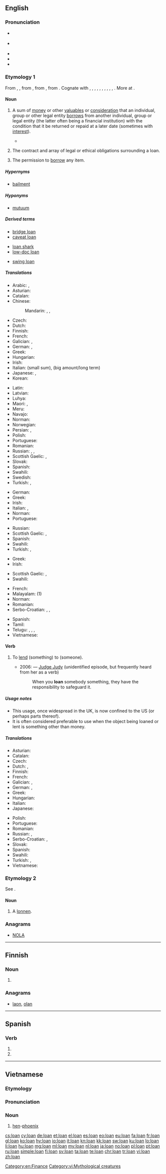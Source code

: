 {{also|loán|loạn}}
==English==

===Pronunciation===
* {{a|UK}} {{IPA|/ləʊn/|lang=en}}
* {{a|US}} {{IPA|/loʊn/|lang=en}}
* {{audio|en-us-loan.ogg|Audio (US)|lang=en}}
* {{rhymes|əʊn|lang=en}}
* {{homophones|lang=en|lone}}

===Etymology 1===
From {{etyl|enm|en}} {{term|lone|lang=enm}}, {{term|lane|lang=enm}}, from {{etyl|non|en}} {{term|lán||loan|lang=non}}, from {{etyl|gem-pro|en}} {{m|gem-pro|*laihną||that which is lent, loan, fief}}, from {{etyl|ine-pro|en}} {{m|ine-pro|*leykʷ-||to leave, leave over}}. Cognate with {{etyl|is|-}} {{term|lán||loan|lang=is}}, {{etyl|sv|-}} {{term|lån||loan|lang=sv}}, {{etyl|da|-}} {{term|lån||loan|lang=da}}, {{etyl|de|-}} {{term|Lehen||fief, feudal estate|lang=de}}, {{etyl|nl|-}} {{term|leen||fief, feudatory, something lent|lang=nl}}, {{etyl|fy|-}} {{term|lien||something borrowed, loan|lang=fy}}, {{etyl|frr|-}} {{term|leen||fief, loan, office|lang=frr}}, {{etyl|sco|-}} {{term|lane|lang=sco}}, {{term|lain|lang=sco}}, {{term|len||loan|lang=sco}}, {{etyl|ang|-}} {{m|ang|lǣn||loan, borrowing, lease, grant, gift, present, benefit}}. More at {{l|en|lend}}.

====Noun====
{{en-noun}}

# {{context|banking|finance|lang=en}} A sum of [[money]] or other [[valuables]] or [[consideration]] that an individual, group or other legal entity [[borrow]]s from another individual, group or legal entity (the latter often being a financial institution) with the condition that it be returned or repaid at a later date (sometimes with [[interest]]).
#* {{quote-book|year=1918|author={{w|W. B. Maxwell}}
|title=The Mirror and the Lamp
|chapter=2|url=http://openlibrary.org/works/OL1097634W
|passage=''That'' the young Mr. Churchills liked—but they did not like him coming round of an evening and drinking weak whisky-and-water while he held forth on railway debentures and corporation '''loans'''. Mr. Barrett, however, by fawning and flattery, seemed to be able to make not only Mrs. Churchill but everyone else do what he desired.}}
#: {{usex|He got a '''loan''' of five thousand pounds.|lang=en}}
#: {{usex|All '''loans''' from the library, whether books or audio material, must be returned within two weeks.|lang=en}}
# The contract and array of legal or ethical obligations surrounding a loan.
#: {{usex|He made a payment on his '''loan'''.|lang=en}}
# The permission to [[borrow]] any item.
#: {{usex|Thank you for the '''loan''' of your lawn mower.|lang=en}}

=====Hypernyms=====
* {{sense|something that a legal entity borrows}} [[bailment]]

=====Hyponyms=====
* {{sense|something that a legal entity borrows}} [[mutuum]]

=====Derived terms=====
{{rel-top3|Terms derived from ''loan'' (noun)}}
* [[bridge loan]]
* [[caveat loan]]
{{rel-mid3}}
* [[loan shark]]
* [[low-doc loan]]
{{rel-mid3}}
* [[swing loan]]
{{rel-bottom}}

=====Translations=====
{{trans-top|borrowed sum of money or other valuables}}
* Arabic: {{t|ar|قرض|m|tr=qarD}}, {{t|ar|إعارة|f|tr='i`āra}}
* Asturian: {{t|ast|empréstamu|m}}
* Catalan: {{t|ca|préstec|m}}
* Chinese:
*: Mandarin: {{t|cmn|貸款|sc=Hani}}, {{t+|cmn|贷款|tr=dàikuǎn|sc=Hani}}, {{t+|cmn|借款|tr=jièkuǎn|sc=Hani}}
* Czech: {{t|cs|půjčka|f}}
* Dutch: {{t+|nl|lening|f}}
* Finnish: {{t+|fi|laina}}
* French: {{t+|fr|prêt|m}}
* Galician: {{t|gl|préstamo|m}}, {{t|gl|empréstito|m}}
* German: {{t+|de|Anleihe|f}}, {{t+|de|Darlehen|n}}
* Greek: {{t+|el|δάνειο|n|tr=dáneio}}
* Hungarian: {{t+|hu|kölcsön}}
* Irish: {{t+|ga|iasacht|f}}
* Italian: {{t+|it|prestito|m}} (small sum), {{t+|it|mutuo|m}} (big amount/long term)
* Japanese: {{t|ja|貸付け|tr=かしつけ, kashitsuke}}, {{t+|ja|ローン|tr=rōn}}
* Korean: {{t+|ko|대부|sc=Kore}}
{{trans-mid}}
* Latin: {{t|la|mūtuum|n}}
* Latvian: {{t|lv|aizņēmums|m}}
* Luhya: {{t|luy|kumukopo}}
* Maori: {{t|mi|moni tārewa}}, {{t|mi|moni whakatārewa}}
* Meru: {{t|mer|irandu}}
* Navajo: {{t|nv|aʼilyé|sc=Latn}}
* Norman: {{t|nrf|prêt'tie|f}} {{qualifier|Jersey}}
* Norwegian: {{t|no|lån}}
* Persian: {{t+|fa|قرض|tr=qarz|sc=fa-Arab}}, {{t+|fa|وام|tr=vâm|sc=fa-Arab}}
* Polish: {{t+|pl|pożyczka|f}}
* Portuguese: {{t+|pt|empréstimo|m}}
* Romanian: {{t+|ro|împrumut|n}}
* Russian: {{t+|ru|заём|m|tr=zajóm}}, {{t+|ru|ссуда|f|tr=ssúda}}, {{t+|ru|кредит|f|tr=kredít}}
* Scottish Gaelic: {{t|gd|iasad|m}}, {{t|gd|coingheall|m}}
* Slovak: {{t|sk|pôžička|f}}
* Spanish: {{t+|es|préstamo|m}}
* Swahili: {{t+|sw|mkopo}}
* Swedish: {{t+|sv|lån|n}}
* Turkish: {{t+|tr|borç}}, {{t+|tr|kredi}}
{{trans-bottom}}

{{trans-top|contract and array of legal or ethical obligations surrounding a loan}}
* German: {{t|de|Darlehensvertrag|m}}
* Greek: {{t+|el|δάνειο|n|tr=dáneio}}
* Irish: {{t+|ga|iasacht|f}}
* Italian: {{t+|it|prestito|m}} {{gloss|small sum}}, {{t+|it|mutuo|m}} {{gloss|big amount/long term}}
* Norman: {{t|nrf|prêt'tie|f}}
* Portuguese: {{t|pt|empréstimo|m}}
{{trans-mid}}
* Russian: {{t+|ru|заём|m|tr=zajóm}}
* Scottish Gaelic: {{t|gd|iasad|m}}, {{t|gd|coingheall|m}}
* Spanish: {{t+|es|préstamo|m}}
* Swahili: {{t+|sw|mikopo}}
* Turkish: {{t+|tr|borçlanma}}, {{t+|tr|ikraz}}
{{trans-bottom}}

{{trans-top|permission to borrow any item}}
* Greek: {{t+|el|δανεισμός|m|tr=daneismós}}
* Irish: {{t+|ga|iasacht|f}}
{{trans-mid}}
* Scottish Gaelic: {{t|gd|iasad|m}}, {{t|gd|coingheall|m}}
* Swahili: {{t+|sw|mikopo}}
{{trans-bottom}}

{{checktrans-top}}
* French: {{t+check|fr|emprunt|m}}
* Malayalam: {{t+check|ml|കടം|tr=katam|sc=Mlym}} (1)
* Norman: {{t-check|nrf|emprunt|m}}
* Romanian: {{t+check|ro|împrumut|n}}
* Serbo-Croatian: {{t-check|sh|pozajmica|f}}, {{t-check|sh|zajam|m}}, {{t-check|sh|kredit|m}}
{{trans-mid}}
* Spanish: {{t+check|es|préstamo|m}}
* Tamil: {{t+check|ta|கடன்|tr=kaDan|sc=Taml}}
* Telugu: {{t+check|te|ఋణము|tr=ruNamu|sc=Telu}}, {{t+check|te|అప్పు|tr=appu|sc=Telu}}, {{t-check|te|ఉద్దెర|tr=uddera|sc=Telu}}, {{t+check|te|అరువు|tr=aruvu|sc=Telu}}
* Vietnamese: {{t-check|vi|tiền cho mượn}} <!-- link as t-SOP if non-idiomatic; put marked word in|alt=; see [[User:Kephir/gadgets/xte#Translation_fixing]] -->
{{trans-bottom}}

====Verb====
{{en-verb}}

# {{context|usually double|_|transitive|US|dated in|_|UK|informal|lang=en}} To [[lend]] (something) to (someone).
#* 2006: &mdash; [[w:Judge Judy|Judge Judy]] (unidentified episode, but frequently heard from her as a verb)
#*: When you '''loan''' somebody something, they have the responsibility to safeguard it.

=====Usage notes=====
* This usage, once widespread in the UK, is now confined to the US (or perhaps parts thereof).
* It is often considered preferable to use {{term|lend|lang=en}} when the object being loaned or lent is something other than money.

=====Translations=====
{{trans-top|to lend}}
* Asturian: {{t|ast|emprestar}}
* Catalan: {{t+|ca|prestar}}
* Czech: {{t|cs|půjčit}}
* Dutch: {{t+|nl|lenen}}, {{t+|nl|uitlenen}}
* Finnish: {{t+|fi|lainata}}
* French: {{t+|fr|prêter}}
* Galician: {{t|gl|prestar}}, {{t|gl|emprestar}}
* German: {{t|de|ausleihen}}, {{t+|de|leihen}}
* Greek: {{t+|el|δανείζω|tr=daneízo}}
* Hungarian: {{t+|hu|kölcsönad}}
* Italian: {{t+|it|prestare}}
* Japanese: {{t-needed|ja}}
{{trans-mid}}
* Polish: {{t+|pl|pożyczać}}
* Portuguese: {{t+|pt|emprestar}}
* Romanian: {{t+|ro|împrumuta}}
* Russian: {{t+|ru|ссужать|tr=ssužát’}}, {{t|ru|давать взаймы|tr=davát’ vzajmý}}
* Serbo-Croatian: {{t|sh|pozajmiti}}, {{t|sh|posuditi}}
* Slovak: {{t|sk|pôžičať}}
* Spanish: {{t+|es|prestar}}
* Swahili: {{t+|sw|mikopo}}
* Turkish: {{t|tr|borç vermek}}, {{t|tr|ödünç vermek}}
* Vietnamese: {{t+check|vi|cho mượn}} <!-- link as t-SOP if non-idiomatic; put marked word in|alt=; see [[User:Kephir/gadgets/xte#Translation_fixing]] -->
{{trans-bottom}}

===Etymology 2===
See {{term|lawn|lang=en}}.

====Noun====
{{en-noun}}

# {{context|Scotland|lang=en}} A [[lonnen]].

{{Webster 1913}}

===Anagrams===
* [[NOLA#English|NOLA]]

[[Category:en:Finance]]

----

==Finnish==

===Noun===
{{head|fi|noun form}}

# {{fi-form of|loka|case=genitive|pl=singular}}

===Anagrams===
* [[laon#Finnish|laon]], [[olan#Finnish|olan]]

----

==Spanish==

===Verb===
{{es-verb-form}}

# {{es-verb form of|ending=ar|mood=indicative|tense=present|pers=2|formal=yes|number=plural|loar}}
# {{es-verb form of|ending=ar|mood=indicative|tense=present|pers=3|number=plural|loar}}

----

==Vietnamese==

===Etymology===
{{vi-etym-sino|鸞}}

===Pronunciation===
{{vi-pron}}

===Noun===
{{head|vi|noun}}

# [[hen]]-[[phoenix]]

{{attention|vi}}

[[Category:vi:Mythological creatures]]

[[cs:loan]]
[[cy:loan]]
[[de:loan]]
[[et:loan]]
[[el:loan]]
[[es:loan]]
[[eo:loan]]
[[eu:loan]]
[[fa:loan]]
[[fr:loan]]
[[gl:loan]]
[[ko:loan]]
[[hy:loan]]
[[io:loan]]
[[it:loan]]
[[kn:loan]]
[[kk:loan]]
[[sw:loan]]
[[ku:loan]]
[[lo:loan]]
[[li:loan]]
[[hu:loan]]
[[mg:loan]]
[[ml:loan]]
[[my:loan]]
[[nl:loan]]
[[ja:loan]]
[[no:loan]]
[[pl:loan]]
[[pt:loan]]
[[ru:loan]]
[[simple:loan]]
[[fi:loan]]
[[sv:loan]]
[[ta:loan]]
[[te:loan]]
[[chr:loan]]
[[tr:loan]]
[[vi:loan]]
[[zh:loan]]